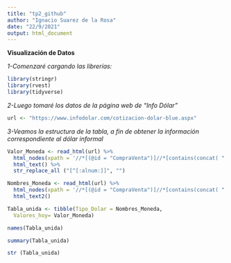 ```yaml
---
title: "tp2_github"
author: "Ignacio Suarez de la Rosa"
date: "22/9/2021"
output: html_document
---
```




**Visualización de Datos**

*1-Comenzaré cargando las librerías:*

```r
library(stringr) 
library(rvest) 
library(tidyverse) 
```


*2-Luego tomaré los datos de la página web de "Info Dólar"*

```r
url <- "https://www.infodolar.com/cotizacion-dolar-blue.aspx"
```

*3-Veamos la estructura de la tabla, a fin de obtener la información correspondiente al dólar informal*

```r
Valor_Moneda <- read_html(url) %>% 
  html_nodes(xpath = '//*[(@id = "CompraVenta")]//*[contains(concat( " ", @class, " " ), concat( " ", "colCompraVenta", " " ))]') %>%
  html_text() %>%
  str_replace_all ("[^[:alnum:]]", "")
```

```r
Nombres_Moneda <- read_html(url) %>%
  html_nodes(xpath = '//*[(@id = "CompraVenta")]//*[contains(concat( " ", @class, " " ), concat( " ", "dolar-blue", " " )) and (((count(preceding-sibling::*) + 1) = 3) and parent::*)] | //*[(@id = "CompraVenta")]//*[contains(concat( " ", @class, " " ), concat( " ", "dolar-blue", " " )) and (((count(preceding-sibling::*) + 1) = 2) and parent::*)]') %>%
  html_text2()
```

```r
Tabla_unida <- tibble(Tipo_Dolar = Nombres_Moneda,
  Valores_hoy= Valor_Moneda)
```

```r
names(Tabla_unida)
```

```r
summary(Tabla_unida)
```

```r
str (Tabla_unida) 
```




